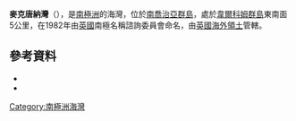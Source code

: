 {{coord|54|0|S|37|28|W|source:GNIS|display=title}}

'''麥克唐納灣'''（{{lang-en|Macdonald Cove}}），是[[南極洲|南極洲]]的海灣，位於[[南喬治亞群島|南喬治亞群島]]，處於[[韋爾科姆群島|韋爾科姆群島]]東南面5公里，在1982年由[[英國|英國]]南極名稱諮詢委員會命名，由[[英國海外領土|英國海外領土]]管轄。

==參考資料==
*{{cite gnis | type = antarid | id = 9200| name = Macdonald Cove | accessdate = 2013-07-15}}
*{{usgs-gazetteer|id=9200}}

{{Antarctica-geo-stub}}
[[Category:南極洲海灣|Category:南極洲海灣]]
